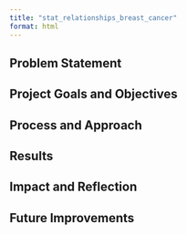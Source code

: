```yaml
---
title: "stat_relationships_breast_cancer"
format: html
---
```


## Problem Statement

## Project Goals and Objectives

## Process and Approach

## Results

## Impact and Reflection

## Future Improvements
